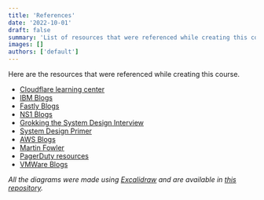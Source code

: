 ```yaml
---
title: 'References'
date: '2022-10-01'
draft: false
summary: 'List of resources that were referenced while creating this course.'
images: []
authors: ['default']
---
```


Here are the resources that were referenced while creating this course.

- [Cloudflare learning center](https://www.cloudflare.com/learning/)
- [IBM Blogs](https://www.ibm.com/blogs/)
- [Fastly Blogs](https://www.fastly.com/blog)
- [NS1 Blogs](https://ns1.com/blog)
- [Grokking the System Design Interview](https://www.educative.io/courses/grokking-the-system-design-interview)
- [System Design Primer](https://github.com/donnemartin/system-design-primer)
- [AWS Blogs](https://aws.amazon.com/blogs/)
- [Martin Fowler](https://martinfowler.com/)
- [PagerDuty resources](https://www.pagerduty.com/resources/)
- [VMWare Blogs](https://blogs.vmware.com/learning/)

_All the diagrams were made using [Excalidraw](https://excalidraw.com/) and are available in [this repository](https://github.com/karanpratapsingh/system-design)._
